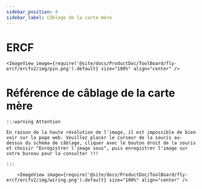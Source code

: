 ```yaml
---
sidebar_position: 4
sidebar_label: Câblage de la carte mère
---
```





# ERCF

    <ImageView image={require('@site/docs/ProductDoc/ToolBoard/fly-ercf/ercfv2/img/pin.png').default} size="100%" align="center" />


# Référence de câblage de la carte mère

    :::warning Attention

    En raison de la haute résolution de l'image, il est impossible de bien voir sur la page web. Veuillez placer le curseur de la souris au-dessus du schéma de câblage, cliquer avec le bouton droit de la souris et choisir "Enregistrer l'image sous", puis enregistrer l'image sur votre bureau pour la consulter !!!

    :::

        <ImageView image={require('@site/docs/ProductDoc/ToolBoard/fly-ercf/ercfv2/img/wiring.png').default} size="100%" align="center" />